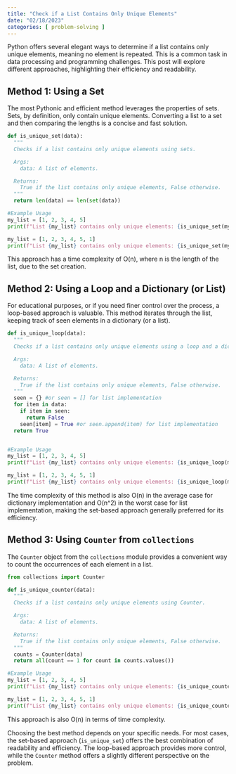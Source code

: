 ```yaml
---
title: "Check if a List Contains Only Unique Elements"
date: "02/18/2023"
categories: [ problem-solving ]
---
```



Python offers several elegant ways to determine if a list contains only unique elements, meaning no element is repeated. This is a common task in data processing and programming challenges. This post will explore different approaches, highlighting their efficiency and readability.

## Method 1: Using a Set

The most Pythonic and efficient method leverages the properties of sets. Sets, by definition, only contain unique elements.  Converting a list to a set and then comparing the lengths is a concise and fast solution.

```python
def is_unique_set(data):
  """
  Checks if a list contains only unique elements using sets.

  Args:
    data: A list of elements.

  Returns:
    True if the list contains only unique elements, False otherwise.
  """
  return len(data) == len(set(data))

#Example Usage
my_list = [1, 2, 3, 4, 5]
print(f"List {my_list} contains only unique elements: {is_unique_set(my_list)}")  # Output: True

my_list = [1, 2, 3, 4, 5, 1]
print(f"List {my_list} contains only unique elements: {is_unique_set(my_list)}")  # Output: False
```

This approach has a time complexity of O(n), where n is the length of the list, due to the set creation.


## Method 2: Using a Loop and a Dictionary (or List)

For educational purposes, or if you need finer control over the process, a loop-based approach is valuable. This method iterates through the list, keeping track of seen elements in a dictionary (or a list).

```python
def is_unique_loop(data):
  """
  Checks if a list contains only unique elements using a loop and a dictionary.

  Args:
    data: A list of elements.

  Returns:
    True if the list contains only unique elements, False otherwise.
  """
  seen = {} #or seen = [] for list implementation
  for item in data:
    if item in seen:
      return False
    seen[item] = True #or seen.append(item) for list implementation
  return True


#Example Usage
my_list = [1, 2, 3, 4, 5]
print(f"List {my_list} contains only unique elements: {is_unique_loop(my_list)}")  # Output: True

my_list = [1, 2, 3, 4, 5, 1]
print(f"List {my_list} contains only unique elements: {is_unique_loop(my_list)}")  # Output: False
```

The time complexity of this method is also O(n) in the average case for dictionary implementation and O(n^2) in the worst case for list implementation, making the set-based approach generally preferred for its efficiency.


## Method 3:  Using `Counter` from `collections`

The `Counter` object from the `collections` module provides a convenient way to count the occurrences of each element in a list.

```python
from collections import Counter

def is_unique_counter(data):
  """
  Checks if a list contains only unique elements using Counter.

  Args:
    data: A list of elements.

  Returns:
    True if the list contains only unique elements, False otherwise.
  """
  counts = Counter(data)
  return all(count == 1 for count in counts.values())

#Example Usage
my_list = [1, 2, 3, 4, 5]
print(f"List {my_list} contains only unique elements: {is_unique_counter(my_list)}")  # Output: True

my_list = [1, 2, 3, 4, 5, 1]
print(f"List {my_list} contains only unique elements: {is_unique_counter(my_list)}")  # Output: False
```

This approach is also O(n) in terms of time complexity.


Choosing the best method depends on your specific needs. For most cases, the set-based approach (`is_unique_set`) offers the best combination of readability and efficiency.  The loop-based approach provides more control, while the `Counter` method offers a slightly different perspective on the problem.

